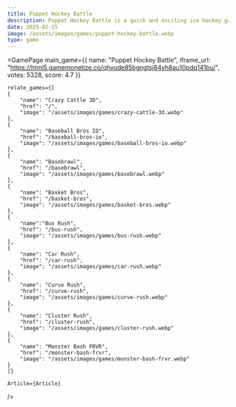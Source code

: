 ```yaml
---
title: Puppet Hockey Battle
description: Puppet Hockey Battle is a quick and exciting ice hockey game featuring puppet characters representing various national teams. Enjoy 60-second matches, intuitive controls, and cross-platform play.
date: 2025-02-15
image: /assets/images/games/puppet-hockey-battle.webp
type: game
---
```


  
<GamePage 
    main_game={{
    name: "Puppet Hockey Battle",
    iframe_url: "https://html5.gamemonetize.co/qhvude85bgngtsj84vh8au10pdq141bu/",
    votes: 5328,
    score: 4.7
}} 

    relate_games={[
    {
        "name": "Crazy Cattle 3D",
        "href": "/",
        "image": "/assets/images/games/crazy-cattle-3d.webp"
    },
    {
        "name": "Baseball Bros IO",
        "href": "/baseball-bros-io",
        "image": "/assets/images/games/baseball-bros-io.webp"
    },
    {
        "name": "Basebrawl",
        "href": "/basebrawl",
        "image": "/assets/images/games/basebrawl.webp"
    },
    {
        "name": "Basket Bros",
        "href": "/basket-bros",
        "image": "/assets/images/games/basket-bros.webp"
    },
    {
        "name":"Bus Rush",
        "href": "/bus-rush",
        "image": "/assets/images/games/bus-rush.webp"
    },
    {
        "name": "Car Rush",
        "href": "/car-rush",
        "image": "/assets/images/games/car-rush.webp"
    },
    {
        "name": "Curve Rush",
        "href": "/curve-rush",
        "image": "/assets/images/games/curve-rush.webp"
    },
    {
        "name": "Cluster Rush",
        "href": "/cluster-rush",
        "image": "/assets/images/games/cluster-rush.webp"
    },
    {
        "name": "Monster Bash FRVR",
        "href": "/monster-bash-frvr",
        "image": "/assets/images/games/monster-bash-frvr.webp"
    }
    ]}

    Article={Article}
 />